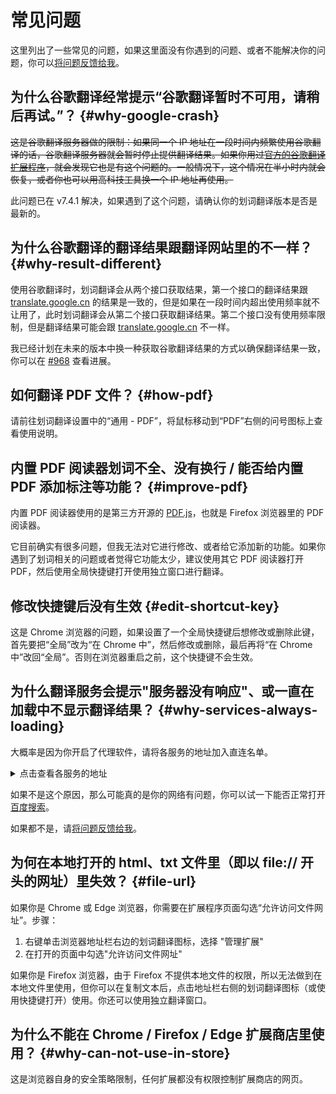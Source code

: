 # 常见问题

这里列出了一些常见的问题，如果这里面没有你遇到的问题、或者不能解决你的问题，你可以[将问题反馈给我](issues.mdx)。

## 为什么谷歌翻译经常提示“谷歌翻译暂时不可用，请稍后再试。”？ {#why-google-crash}

~~这是谷歌翻译服务器做的限制：如果同一个 IP 地址在一段时间内频繁使用谷歌翻译的话，谷歌翻译服务器就会暂时停止提供翻译结果。如果你用过[官方的谷歌翻译扩展程序](https://chrome.google.com/webstore/detail/aapbdbdomjkkjkaonfhkkikfgjllcleb)，就会发现它也是有这个问题的。一般情况下，这个情况在半小时内就会恢复，或者你也可以用高科技工具换一个 IP 地址再使用。~~

此问题已在 v7.4.1 解决，如果遇到了这个问题，请确认你的划词翻译版本是否是最新的。

## 为什么谷歌翻译的翻译结果跟翻译网站里的不一样？ {#why-result-different}

使用谷歌翻译时，划词翻译会从两个接口获取结果，第一个接口的翻译结果跟 [translate.google.cn](https://translate.google.cn) 的结果是一致的，但是如果在一段时间内超出使用频率就不让用了，此时划词翻译会从第二个接口获取翻译结果。第二个接口没有使用频率限制，但是翻译结果可能会跟 [translate.google.cn](https://translate.google.cn) 不一样。

我已经计划在未来的版本中换一种获取谷歌翻译结果的方式以确保翻译结果一致，你可以在 [#968](https://github.com/lmk123/crx-selection-translate/issues/968) 查看进展。

## 如何翻译 PDF 文件？ {#how-pdf}

请前往划词翻译设置中的“通用 - PDF”，将鼠标移动到“PDF”右侧的问号图标上查看使用说明。

## 内置 PDF 阅读器划词不全、没有换行 / 能否给内置 PDF 添加标注等功能？ {#improve-pdf}

内置 PDF 阅读器使用的是第三方开源的 [PDF.js](https://mozilla.github.io/pdf.js/)，也就是 Firefox 浏览器里的 PDF 阅读器。

它目前确实有很多问题，但我无法对它进行修改、或者给它添加新的功能。如果你遇到了划词相关的问题或者觉得它功能太少，建议使用其它 PDF 阅读器打开 PDF，然后使用全局快捷键打开使用独立窗口进行翻译。

## 修改快捷键后没有生效 {#edit-shortcut-key}

这是 Chrome 浏览器的问题，如果设置了一个全局快捷键后想修改或删除此键，首先要把“全局”改为“在 Chrome 中”，然后修改或删除，最后再将“在 Chrome 中”改回“全局”。否则在浏览器重启之前，这个快捷键不会生效。

## 为什么翻译服务会提示"服务器没有响应"、或一直在加载中不显示翻译结果？ {#why-services-always-loading}

大概率是因为你开启了代理软件，请将各服务的地址加入直连名单。

<details style={{marginBottom: 20}}>
  <summary>点击查看各服务的地址</summary>
  <table>
    <thead>
      <tr>
        <th>服务名称</th>
        <th>服务地址</th>
      </tr>
    </thead>
    <tbody>
      <tr>
        <td>百度翻译</td>
        <td>
          <code>https://fanyi-api.baidu.com</code>
        </td>
      </tr>
      <tr>
        <td>腾讯翻译君</td>
        <td>
          <code>https://tmt.ap-shanghai.tencentcloudapi.com</code>
        </td>
      </tr>
      <tr>
        <td>彩云小译</td>
        <td>
          <code>https://api.interpreter.caiyunai.com</code>
        </td>
      </tr>
      <tr>
        <td>阿里翻译</td>
        <td>
          <code>https://mt.cn-hangzhou.aliyuncs.com</code>
        </td>
      </tr>
      <tr>
        <td>搜狗翻译</td>
        <td>
          <code>https://https://fanyi.sogou.com</code>
        </td>
      </tr>
      <tr>
        <td>有道翻译</td>
        <td>
          <code>https://openapi.youdao.com</code>
        </td>
      </tr>
      <tr>
        <td>百度通用文字识别</td>
        <td>
          <code>https://aip.baidubce.com</code>
        </td>
      </tr>
    </tbody>
  </table>
</details>

如果不是这个原因，那么可能真的是你的网络有问题，你可以试一下能否正常打开[百度搜索](https://www.baidu.com)。

如果都不是，请[将问题反馈给我](issues.mdx)。

## 为何在本地打开的 html、txt 文件里（即以 file:// 开头的网址）里失效？ {#file-url}

如果你是 Chrome 或 Edge 浏览器，你需要在扩展程序页面勾选“允许访问文件网址”。步骤：

1. 右键单击浏览器地址栏右边的划词翻译图标，选择 "管理扩展"
2. 在打开的页面中勾选"允许访问文件网址"

如果你是 Firefox 浏览器，由于 Firefox 不提供本地文件的权限，所以无法做到在本地文件里使用，但你可以在复制文本后，点击地址栏右侧的划词翻译图标（或使用快捷键打开）使用。你还可以使用独立翻译窗口。

## 为什么不能在 Chrome / Firefox / Edge 扩展商店里使用？ {#why-can-not-use-in-store}

这是浏览器自身的安全策略限制，任何扩展都没有权限控制扩展商店的网页。
